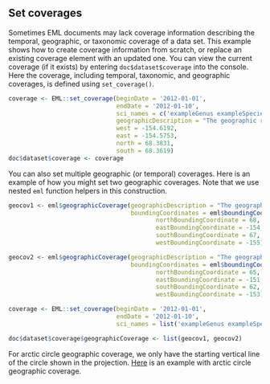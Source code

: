 ## Set coverages

Sometimes EML documents may lack coverage information describing the temporal, geographic, or taxonomic coverage of a data set. This example shows how to create coverage information from scratch, or replace an existing coverage element with an updated one. You can view the current coverage (if it exists) by entering `doc$dataset$coverage` into the console. Here the coverage, including temporal, taxonomic, and geographic coverages, is defined using `set_coverage()`. 

```r
coverage <- EML::set_coverage(beginDate = '2012-01-01', 
                              endDate = '2012-01-10', 
                              sci_names = c('exampleGenus exampleSpecies1', 'exampleGenus ExampleSpecies2'),
                              geographicDescription = "The geographic region covers the lake region near Eagle Mountain, Alaska.",
                              west = -154.6192, 
                              east = -154.5753, 
                              north = 68.3831, 
                              south = 68.3619)
doc$dataset$coverage <- coverage
```

You can also set multiple geographic (or temporal) coverages. Here is an example of how you might set two geographic coverages. Note that we use nested `eml` function helpers in this construction.

```r
geocov1 <- eml$geographicCoverage(geographicDescription = "The geographich region covers area 1",
                                  boundingCoordinates = eml$boundingCoordinates(
                                         northBoundingCoordinate = 68,
                                         eastBoundingCoordinate = -154,
                                         southBoundingCoordinate = 67,
                                         westBoundingCoordinate = -155))

geocov2 <- eml$geographicCoverage(geographicDescription = "The geographich region covers area 2",
                                  boundingCoordinates = eml$boundingCoordinates(
                                         northBoundingCoordinate = 65,
                                         eastBoundingCoordinate = -151,
                                         southBoundingCoordinate = 62,
                                         westBoundingCoordinate = -153))

coverage <- EML::set_coverage(beginDate = '2012-01-01', 
                              endDate = '2012-01-10', 
                              sci_names = list('exampleGenus exampleSpecies1', 'exampleGenus ExampleSpecies2'))

doc$dataset$coverage$geographicCoverage <- list(geocov1, geocov2)
```

For arctic circle geographic coverage, we only have the starting vertical line of the circle shown in the projection. <a href = 'https://arcticdata.io/catalog/view/doi%3A10.18739%2FA2QJ77Z7P' target='_blank'>Here</a> is an example with arctic circle geographic coverage. 
